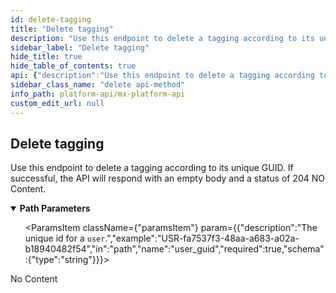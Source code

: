 ```yaml
---
id: delete-tagging
title: "Delete tagging"
description: "Use this endpoint to delete a tagging according to its unique GUID. If successful, the API will respond with an empty body and a status of 204 NO Content."
sidebar_label: "Delete tagging"
hide_title: true
hide_table_of_contents: true
api: {"description":"Use this endpoint to delete a tagging according to its unique GUID. If successful, the API will respond with an empty body and a status of 204 NO Content.","operationId":"deleteTagging","parameters":[{"description":"The unique id for a `tagging`.","example":"TGN-007f5486-17e1-45fc-8b87-8f03984430fe","in":"path","name":"tagging_guid","required":true,"schema":{"type":"string"}},{"description":"The unique id for a `user`.","example":"USR-fa7537f3-48aa-a683-a02a-b18940482f54","in":"path","name":"user_guid","required":true,"schema":{"type":"string"}}],"responses":{"204":{"description":"No Content"}},"tags":["users"],"method":"delete","path":"/users/{user_guid}/taggings/{tagging_guid}","servers":[{"url":"https://api.mx.com"},{"url":"https://int-api.mx.com"}],"security":[{"basicAuth":[]}],"securitySchemes":{"basicAuth":{"scheme":"basic","type":"http"}},"info":{"contact":{"name":"MX Platform API","url":"https://www.mx.com/products/platform-api"},"description":"The MX Platform API is a powerful, fully-featured API designed to make aggregating and enhancing financial data easy and reliable. It can seamlessly connect your app or website to tens of thousands of financial institutions.","title":"MX Platform API","version":"0.1.0"},"postman":{"name":"Delete tagging","description":{"content":"Use this endpoint to delete a tagging according to its unique GUID. If successful, the API will respond with an empty body and a status of 204 NO Content.","type":"text/plain"},"url":{"path":["users",":user_guid","taggings",":tagging_guid"],"host":["{{baseUrl}}"],"query":[],"variable":[{"disabled":false,"description":{"content":"(Required) The unique id for a `tagging`.","type":"text/plain"},"type":"any","value":"","key":"tagging_guid"},{"disabled":false,"description":{"content":"(Required) The unique id for a `user`.","type":"text/plain"},"type":"any","value":"","key":"user_guid"}]},"method":"DELETE"}}
sidebar_class_name: "delete api-method"
info_path: platform-api/mx-platform-api
custom_edit_url: null
---
```



## Delete tagging



Use this endpoint to delete a tagging according to its unique GUID. If successful, the API will respond with an empty body and a status of 204 NO Content.


<details style={{"marginBottom":"1rem"}} data-collapsed={false} open={true}>
<summary style={{}}>
<strong>Path Parameters</strong>
</summary>

<div>
<ul>
<ParamsItem className={"paramsItem"} param={{"description":"The unique id for a `tagging`.","example":"TGN-007f5486-17e1-45fc-8b87-8f03984430fe","in":"path","name":"tagging_guid","required":true,"schema":{"type":"string"}}}></ParamsItem>

<ParamsItem className={"paramsItem"} param={{"description":"The unique id for a `user`.","example":"USR-fa7537f3-48aa-a683-a02a-b18940482f54","in":"path","name":"user_guid","required":true,"schema":{"type":"string"}}}></ParamsItem>
</ul>
</div>
</details>

<div>
<ApiTabs>
<TabItem label={"204"} value={"204"}>
<div>

No Content

</div>

<div></div>
</TabItem>
</ApiTabs>
</div>

      